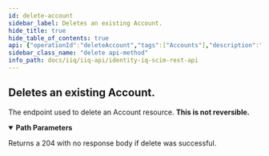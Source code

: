 ```yaml
---
id: delete-account
sidebar_label: Deletes an existing Account.
hide_title: true
hide_table_of_contents: true
api: {"operationId":"deleteAccount","tags":["Accounts"],"description":"The endpoint used to delete an Account resource. **This is not reversible.**","parameters":[{"name":"accountId","in":"path","schema":{"type":"string","example":"c7c7777c7ef77e77777ee77e7a1f0444"},"description":"The id of the Account.","required":true}],"responses":{"204":{"description":"Returns a 204 with no response body if delete was successful."}},"method":"delete","path":"/Accounts/{accountId}","servers":[{"url":"http://localhost:8080/identityiq/scim/v2","description":"IdentityIQ SCIM server basepath and path to API."}],"security":[{"basicAuth":[]}],"securitySchemes":{"basicAuth":{"type":"http","scheme":"basic"}},"info":{"description":"IdentityIQ REST Endpoint Interface Documentation for SCIM\n\n# Authentication\n\n<!-- ReDoc-Inject: <security-definitions> -->","version":"8.3","title":"IdentityIQ SCIM REST API"},"postman":{"name":"Deletes an existing Account.","description":{"content":"The endpoint used to delete an Account resource. **This is not reversible.**","type":"text/plain"},"url":{"path":["Accounts",":accountId"],"host":["{{baseUrl}}"],"query":[],"variable":[{"disabled":false,"description":{"content":"(Required) The id of the Account.","type":"text/plain"},"type":"any","value":"","key":"accountId"}]},"method":"DELETE"}}
sidebar_class_name: "delete api-method"
info_path: docs/iiq/iiq-api/identity-iq-scim-rest-api
---
```



## Deletes an existing Account.



The endpoint used to delete an Account resource. **This is not reversible.**

<details style={{"marginBottom":"1rem"}} data-collapsed={false} open={true}><summary style={{}}><strong>Path Parameters</strong></summary><div><ul><ParamsItem className={"paramsItem"} param={{"name":"accountId","in":"path","schema":{"type":"string","example":"c7c7777c7ef77e77777ee77e7a1f0444"},"description":"The id of the Account.","required":true}}></ParamsItem></ul></div></details><div><ApiTabs><TabItem label={"204"} value={"204"}><div>

Returns a 204 with no response body if delete was successful.

</div><div></div></TabItem></ApiTabs></div>
      